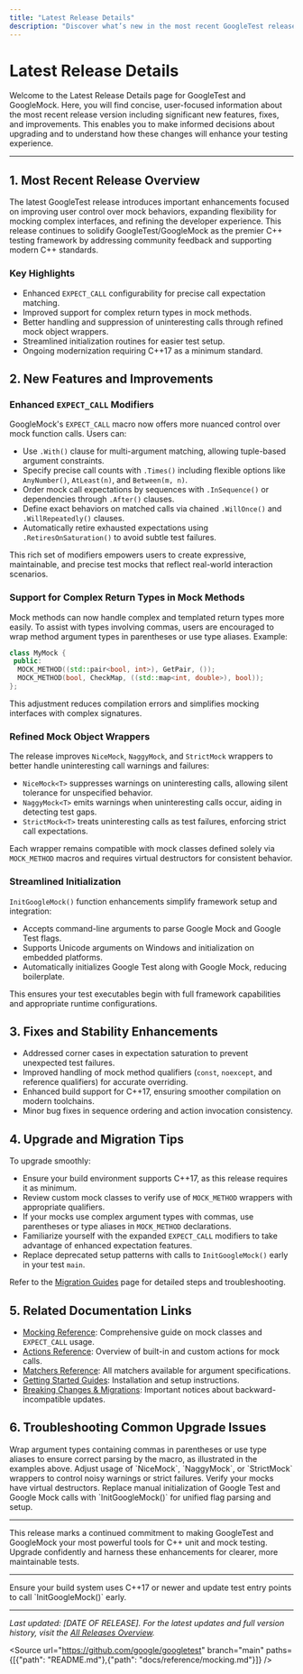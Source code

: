 ```yaml
---
title: "Latest Release Details"
description: "Discover what’s new in the most recent GoogleTest release. This page details new features, major fixes, and noteworthy improvements, so users can assess the benefits and decide when to upgrade."
---
```


# Latest Release Details

Welcome to the Latest Release Details page for GoogleTest and GoogleMock. Here, you will find concise, user-focused information about the most recent release version including significant new features, fixes, and improvements. This enables you to make informed decisions about upgrading and to understand how these changes will enhance your testing experience.

---

## 1. Most Recent Release Overview

The latest GoogleTest release introduces important enhancements focused on improving user control over mock behaviors, expanding flexibility for mocking complex interfaces, and refining the developer experience. This release continues to solidify GoogleTest/GoogleMock as the premier C++ testing framework by addressing community feedback and supporting modern C++ standards.

### Key Highlights
- Enhanced `EXPECT_CALL` configurability for precise call expectation matching.
- Improved support for complex return types in mock methods.
- Better handling and suppression of uninteresting calls through refined mock object wrappers.
- Streamlined initialization routines for easier test setup.
- Ongoing modernization requiring C++17 as a minimum standard.

## 2. New Features and Improvements

### Enhanced `EXPECT_CALL` Modifiers
GoogleMock's `EXPECT_CALL` macro now offers more nuanced control over mock function calls. Users can:

- Use `.With()` clause for multi-argument matching, allowing tuple-based argument constraints.
- Specify precise call counts with `.Times()` including flexible options like `AnyNumber()`, `AtLeast(n)`, and `Between(m, n)`.
- Order mock call expectations by sequences with `.InSequence()` or dependencies through `.After()` clauses.
- Define exact behaviors on matched calls via chained `.WillOnce()` and `.WillRepeatedly()` clauses.
- Automatically retire exhausted expectations using `.RetiresOnSaturation()` to avoid subtle test failures.

This rich set of modifiers empowers users to create expressive, maintainable, and precise test mocks that reflect real-world interaction scenarios.

### Support for Complex Return Types in Mock Methods
Mock methods can now handle complex and templated return types more easily. To assist with types involving commas, users are encouraged to wrap method argument types in parentheses or use type aliases. Example:

```cpp
class MyMock {
 public:
  MOCK_METHOD((std::pair<bool, int>), GetPair, ());
  MOCK_METHOD(bool, CheckMap, ((std::map<int, double>), bool));
};
```

This adjustment reduces compilation errors and simplifies mocking interfaces with complex signatures.

### Refined Mock Object Wrappers
The release improves `NiceMock`, `NaggyMock`, and `StrictMock` wrappers to better handle uninteresting call warnings and failures:

- `NiceMock<T>` suppresses warnings on uninteresting calls, allowing silent tolerance for unspecified behavior.
- `NaggyMock<T>` emits warnings when uninteresting calls occur, aiding in detecting test gaps.
- `StrictMock<T>` treats uninteresting calls as test failures, enforcing strict call expectations.

Each wrapper remains compatible with mock classes defined solely via `MOCK_METHOD` macros and requires virtual destructors for consistent behavior.

### Streamlined Initialization
`InitGoogleMock()` function enhancements simplify framework setup and integration:

- Accepts command-line arguments to parse Google Mock and Google Test flags.
- Supports Unicode arguments on Windows and initialization on embedded platforms.
- Automatically initializes Google Test along with Google Mock, reducing boilerplate.

This ensures your test executables begin with full framework capabilities and appropriate runtime configurations.

## 3. Fixes and Stability Enhancements

- Addressed corner cases in expectation saturation to prevent unexpected test failures.
- Improved handling of mock method qualifiers (`const`, `noexcept`, and reference qualifiers) for accurate overriding.
- Enhanced build support for C++17, ensuring smoother compilation on modern toolchains.
- Minor bug fixes in sequence ordering and action invocation consistency.

## 4. Upgrade and Migration Tips

To upgrade smoothly:

- Ensure your build environment supports C++17, as this release requires it as minimum.
- Review custom mock classes to verify use of `MOCK_METHOD` wrappers with appropriate qualifiers.
- If your mocks use complex argument types with commas, use parentheses or type aliases in `MOCK_METHOD` declarations.
- Familiarize yourself with the expanded `EXPECT_CALL` modifiers to take advantage of enhanced expectation features.
- Replace deprecated setup patterns with calls to `InitGoogleMock()` early in your test `main`.

Refer to the [Migration Guides](../breaking-changes-migration/migration-guides) page for detailed steps and troubleshooting.

## 5. Related Documentation Links

- [Mocking Reference](../reference/mocking.md): Comprehensive guide on mock classes and `EXPECT_CALL` usage.
- [Actions Reference](../api-reference/matchers-actions-utilities/actions-api): Overview of built-in and custom actions for mock calls.
- [Matchers Reference](../api-reference/matchers-actions-utilities/matchers-api): All matchers available for argument specifications.
- [Getting Started Guides](../../getting-started/setup-basics/installation-instructions): Installation and setup instructions.
- [Breaking Changes & Migrations](../breaking-changes-migration/breaking-changes): Important notices about backward-incompatible updates.

## 6. Troubleshooting Common Upgrade Issues

<AccordionGroup title="Common Upgrade Queries">
<Accordion title="Compilation Errors with MOCK_METHOD on Complex Types">
Wrap argument types containing commas in parentheses or use type aliases to ensure correct parsing by the macro, as illustrated in the examples above.
</Accordion>
<Accordion title="Uninteresting Call Warnings After Upgrade">
Adjust usage of `NiceMock`, `NaggyMock`, or `StrictMock` wrappers to control noisy warnings or strict failures. Verify your mocks have virtual destructors.
</Accordion>
<Accordion title="Conflicts with Existing Initialization Logic">
Replace manual initialization of Google Test and Google Mock calls with `InitGoogleMock()` for unified flag parsing and setup.
</Accordion>
</AccordionGroup>

---

This release marks a continued commitment to making GoogleTest and GoogleMock your most powerful tools for C++ unit and mock testing. Upgrade confidently and harness these enhancements for clearer, more maintainable tests.

---

<Check>
Ensure your build system uses C++17 or newer and update test entry points to call `InitGoogleMock()` early.
</Check>

---

_Last updated: [DATE OF RELEASE]. For the latest updates and full version history, visit the [All Releases Overview](./all-releases)._

<Source url="https://github.com/google/googletest" branch="main" paths={[{"path": "README.md"},{"path": "docs/reference/mocking.md"}]} />
